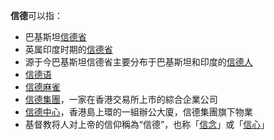 '''信德'''可以指：
* 巴基斯坦[[信德省|信德省]]
* 英属印度时期的[[信德省_(英属印度)|信德省]]
* 源于今巴基斯坦信德省主要分布于巴基斯坦和印度的[[信德人|信德人]]
* [[信德语|信德语]]
* [[信德麻雀|信德麻雀]]
* [[信德集團|信德集團]]，一家在香港交易所上市的綜合企業公司
* [[信德中心|信德中心]]，香港島上環的一組辦公大廈，信德集團旗下物業
* 基督教将人对上帝的信仰稱為“信德”，也称「[[信念|信念]]」或「[[信心|信心]]」
{{Disambiguation|Cat=二字消歧义}}